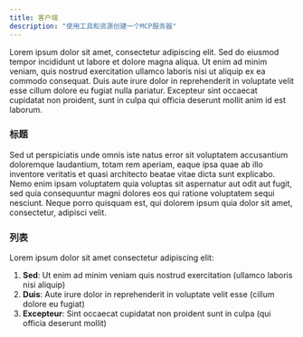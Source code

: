 ```yaml
---
title: 客户端
description: "使用工具和资源创建一个MCP服务器"
---
```


Lorem ipsum dolor sit amet, consectetur adipiscing elit. Sed do eiusmod tempor incididunt ut labore et dolore magna aliqua. Ut enim ad minim veniam, quis nostrud exercitation ullamco laboris nisi ut aliquip ex ea commodo consequat. Duis aute irure dolor in reprehenderit in voluptate velit esse cillum dolore eu fugiat nulla pariatur. Excepteur sint occaecat cupidatat non proident, sunt in culpa qui officia deserunt mollit anim id est laborum.

### 标题

Sed ut perspiciatis unde omnis iste natus error sit voluptatem accusantium doloremque laudantium, totam rem aperiam, eaque ipsa quae ab illo inventore veritatis et quasi architecto beatae vitae dicta sunt explicabo. Nemo enim ipsam voluptatem quia voluptas sit aspernatur aut odit aut fugit, sed quia consequuntur magni dolores eos qui ratione voluptatem sequi nesciunt. Neque porro quisquam est, qui dolorem ipsum quia dolor sit amet, consectetur, adipisci velit.

### 列表

Lorem ipsum dolor sit amet consectetur adipiscing elit:

1. **Sed**: Ut enim ad minim veniam quis nostrud exercitation (ullamco laboris nisi aliquip)
2. **Duis**: Aute irure dolor in reprehenderit in voluptate velit esse (cillum dolore eu fugiat)
3. **Excepteur**: Sint occaecat cupidatat non proident sunt in culpa (qui officia deserunt mollit)